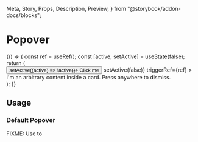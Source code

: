   Meta,
  Story,
  Props,
  Description,
  Preview,
} from "@storybook/addon-docs/blocks";

<Meta title="Components / Overlays / Popover" component={Popover} />

# Popover

<Description of={Popover} />

<Preview withToolbar>
  <Story name="Example">
    {() => {
      const ref = useRef();
      const [active, setActive] = useState(false);
      return (
        <div style={{ backgroundColor: "#f6f6f9", height: "100vh" }}>
          <EmbeddedContext.Provider value={false}>
            <Page title="Popover demo">
              <Button ref={ref} onClick={() => setActive((active) => !active)}>
                Click me
              </Button>
              <Popover
                active={active}
                onClose={() => setActive(false)}
                triggerRef={ref}
              >
                <Card>
                  I'm an arbitrary content inside a card. Press anywhere to
                  dismiss.
                </Card>
              </Popover>
            </Page>
          </EmbeddedContext.Provider>
        </div>
      );
    }}
  </Story>
</Preview>

<Props of={Popover} />

## Usage

### Default Popover

FIXME: Use to
